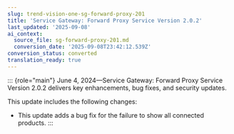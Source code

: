 ```yaml
---
slug: trend-vision-one-sg-forward-proxy-201
title: 'Service Gateway: Forward Proxy Service Version 2.0.2'
last_updated: '2025-09-08'
ai_context:
  source_file: sg-forward-proxy-201.md
  conversion_date: '2025-09-08T23:42:12.539Z'
conversion_status: converted
translation_ready: true
---
```


::: {role="main"}
June 4, 2024—Service Gateway: Forward Proxy Service Version 2.0.2 delivers key enhancements, bug fixes, and security updates.

This update includes the following changes:

- This update adds a bug fix for the failure to show all connected products.
:::
